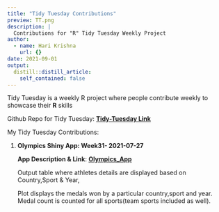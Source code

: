 ```yaml
---
title: "Tidy Tuesday Contributions"
preview: TT.png
description: |
  Contributions for "R" Tidy Tuesday Weekly Project
author:
  - name: Hari Krishna
    url: {}
date: 2021-09-01
output:
  distill::distill_article:
    self_contained: false
---
```


Tidy Tuesday is a weekly R project where people contribute weekly to showcase their **R** skills

Github Repo for Tidy Tuesday: [**Tidy-Tuesday Link**](https://github.com/rfordatascience/tidytuesday "Tidy_Tuesday")

My Tidy Tuesday Contributions:

1.  **Olympics Shiny App: Week31- 2021-07-27**

    **App Description & Link**: [**Olympics_App**](https://harikrishna19.shinyapps.io/Olympics-TidyTuesday/ "Olympics_Shiny_App")

    Output table where athletes details are displayed based on Country,Sport & Year,

    Plot displays the medals won by a particular country,sport and year. Medal count is counted for all sports(team sports included as well).




    \
